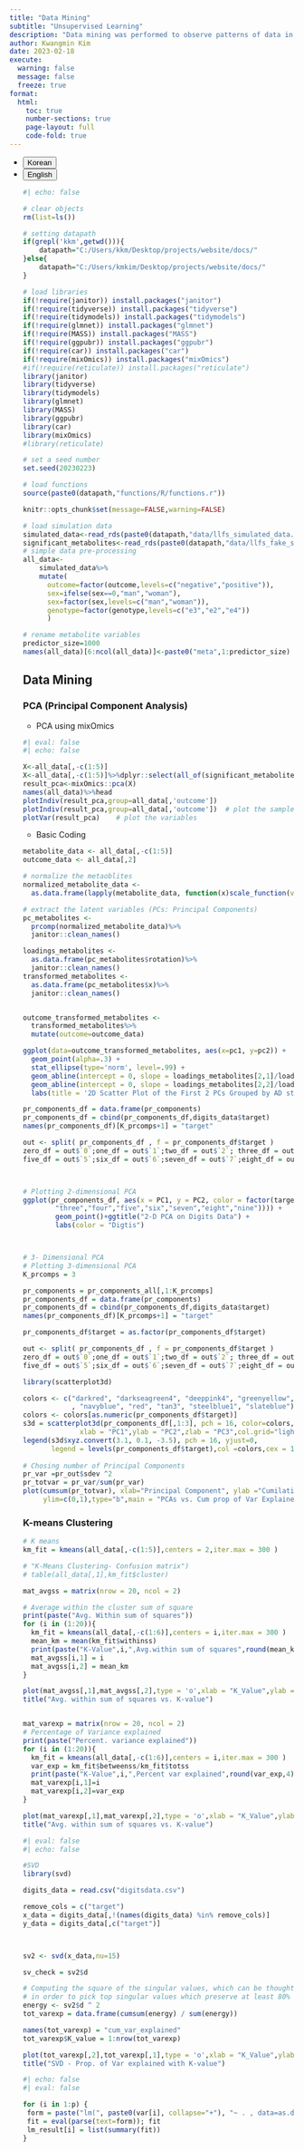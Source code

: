 ```yaml
---
title: "Data Mining"
subtitle: "Unsupervised Learning"
description: "Data mining was performed to observe patterns of data in macroscopic observations or in the level of large data."
author: Kwangmin Kim
date: 2023-02-18
execute:
  warning: false
  message: false
  freeze: true
format: 
  html:
    toc: true
    number-sections: true
    page-layout: full
    code-fold: true
---
```




<ul class="nav nav-pills" id="language-tab" role="tablist">
  <li class="nav-item" role="presentation">
    <button class="nav-link active" id="Korean-tab" data-bs-toggle="tab" data-bs-target="#Korean" type="button" role="tab" aria-controls="Korean" aria-selected="true">Korean</button>
  </li>
  <li class="nav-item" role="presentation">
    <button class="nav-link" id="English-tab" data-bs-toggle="tab" data-bs-target="#English" type="button" role="tab" aria-controls="knitr" aria-selected="false">English</button>
  </li>

<div class="tab-content" id="language-tabcontent">

<div class="tab-pane fade  show active" id="Korean" role="tabpanel" aria-labelledby="Korean-tab">

::: {#Korean .tab-pane .fade .show .active role="tabpanel" aria-labelledby="Korean-tab"}


```r
#| echo: false

# clear objects
rm(list=ls())

# setting datapath
if(grepl('kkm',getwd())){
    datapath="C:/Users/kkm/Desktop/projects/website/docs/"
}else{
    datapath="C:/Users/kmkim/Desktop/projects/website/docs/"
}

# load libraries
if(!require(janitor)) install.packages("janitor") 
if(!require(tidyverse)) install.packages("tidyverse") 
if(!require(tidymodels)) install.packages("tidymodels") 
if(!require(glmnet)) install.packages("glmnet") 
if(!require(MASS)) install.packages("MASS") 
if(!require(ggpubr)) install.packages("ggpubr") 
if(!require(car)) install.packages("car") 
if(!require(mixOmics)) install.packages("mixOmics") 
#if(!require(reticulate)) install.packages("reticulate") 
library(janitor)
library(tidyverse)
library(tidymodels)
library(glmnet)
library(MASS)
library(ggpubr) 
library(car) 
library(mixOmics)
#library(reticulate)

# set a seed number
set.seed(20230223) 

# load functions
source(paste0(datapath,"functions/R/functions.r"))

knitr::opts_chunk$set(message=FALSE,warning=FALSE)

# load simulation data
simulated_data<-read_rds(paste0(datapath,"data/llfs_simulated_data.rds"))
significant_metabolites<-read_rds(paste0(datapath,"data/llfs_fake_significant_metabolites.rds"))
# simple data pre-processing
all_data<-
    simulated_data%>%
    mutate(
      outcome=factor(outcome,levels=c("negative","positive")),
      sex=ifelse(sex==0,"man","woman"),
      sex=factor(sex,levels=c("man","woman")),
      genotype=factor(genotype,levels=c("e3","e2","e4"))
      )

# rename metabolite variables
predictor_size=1000
names(all_data)[6:ncol(all_data)]<-paste0("meta",1:predictor_size)


```

## Data Mining

### PCA (Principal Component Analysis)

* PCA using mixOmics
```r
#| eval: false
#| echo: false

X<-all_data[,-c(1:5)]
X<-all_data[,-c(1:5)]%>%dplyr::select(all_of(significant_metabolites))
result_pca<-mixOmics::pca(X)
names(all_data)%>%head
plotIndiv(result_pca,group=all_data[,'outcome'])
plotIndiv(result_pca,group=all_data[,'outcome'])  # plot the samples
plotVar(result_pca)    # plot the variables

```

* Basic Coding
```r
metabolite_data <- all_data[,-c(1:5)]
outcome_data <- all_data[,2]

# normalize the metaoblites
normalized_metabolite_data <- 
  as.data.frame(lapply(metabolite_data, function(x)scale_function(vector=x,method="min-max")))

# extract the latent variables (PCs: Principal Components)
pc_metabolites <- 
  prcomp(normalized_metabolite_data)%>%
  janitor::clean_names()

loadings_metabolites <- 
  as.data.frame(pc_metabolites$rotation)%>%
  janitor::clean_names()
transformed_metabolites <- 
  as.data.frame(pc_metabolites$x)%>%
  janitor::clean_names()


outcome_transformed_metabolites <- 
  transformed_metabolites%>%
  mutate(outcome=outcome_data)

ggplot(data=outcome_transformed_metabolites, aes(x=pc1, y=pc2)) +
  geom_point(alpha=.3) +
  stat_ellipse(type='norm', level=.99) +
  geom_abline(intercept = 0, slope = loadings_metabolites[2,1]/loadings_metabolites[1,1]) +
  geom_abline(intercept = 0, slope = loadings_metabolites[2,2]/loadings_metabolites[1,2]) +
  labs(title = '2D Scatter Plot of the First 2 PCs Grouped by AD status')

pr_components_df = data.frame(pr_components)
pr_components_df = cbind(pr_components_df,digits_data$target)
names(pr_components_df)[K_prcomps+1] = "target"

out <- split( pr_components_df , f = pr_components_df$target )
zero_df = out$`0`;one_df = out$`1`;two_df = out$`2`; three_df = out$`3`; four_df = out$`4`
five_df = out$`5`;six_df = out$`6`;seven_df = out$`7`;eight_df = out$`8`;nine_df = out$`9`



# Plotting 2-dimensional PCA
ggplot(pr_components_df, aes(x = PC1, y = PC2, color = factor(target,labels = c("zero","one","two",
        "three","four","five","six","seven","eight","nine")))) + 
        geom_point()+ggtitle("2-D PCA on Digits Data") +
        labs(color = "Digtis")



# 3- Dimensional PCA
# Plotting 3-dimensional PCA
K_prcomps = 3

pr_components = pr_components_all[,1:K_prcomps]
pr_components_df = data.frame(pr_components)
pr_components_df = cbind(pr_components_df,digits_data$target)
names(pr_components_df)[K_prcomps+1] = "target"

pr_components_df$target = as.factor(pr_components_df$target)

out <- split( pr_components_df , f = pr_components_df$target )
zero_df = out$`0`;one_df = out$`1`;two_df = out$`2`; three_df = out$`3`; four_df = out$`4`
five_df = out$`5`;six_df = out$`6`;seven_df = out$`7`;eight_df = out$`8`;nine_df = out$`9`

library(scatterplot3d)

colors <- c("darkred", "darkseagreen4", "deeppink4", "greenyellow", "orange"
            , "navyblue", "red", "tan3", "steelblue1", "slateblue")
colors <- colors[as.numeric(pr_components_df$target)]
s3d = scatterplot3d(pr_components_df[,1:3], pch = 16, color=colors,
              xlab = "PC1",ylab = "PC2",zlab = "PC3",col.grid="lightblue",main = "3-D PCA on Digits Data")
legend(s3d$xyz.convert(3.1, 0.1, -3.5), pch = 16, yjust=0,
       legend = levels(pr_components_df$target),col =colors,cex = 1.1,xjust = 0)
       
# Chosing number of Principal Components
pr_var =pr_out$sdev ^2
pr_totvar = pr_var/sum(pr_var)
plot(cumsum(pr_totvar), xlab="Principal Component", ylab ="Cumilative Prop. of Var.",
     ylim=c(0,1),type="b",main = "PCAs vs. Cum prop of Var Explained")

```

### K-means Clustering

```r

# K means
km_fit = kmeans(all_data[,-c(1:5)],centers = 2,iter.max = 300 )

# "K-Means Clustering- Confusion matrix")
# table(all_data[,1],km_fit$cluster)

mat_avgss = matrix(nrow = 20, ncol = 2)

# Average within the cluster sum of square
print(paste("Avg. Within sum of squares"))
for (i in (1:20)){
  km_fit = kmeans(all_data[,-c(1:6)],centers = i,iter.max = 300 )
  mean_km = mean(km_fit$withinss)
  print(paste("K-Value",i,",Avg.within sum of squares",round(mean_km,2)))
  mat_avgss[i,1] = i
  mat_avgss[i,2] = mean_km
}

plot(mat_avgss[,1],mat_avgss[,2],type = 'o',xlab = "K_Value",ylab = "Avg. within sum of square")
title("Avg. within sum of squares vs. K-value")


mat_varexp = matrix(nrow = 20, ncol = 2)
# Percentage of Variance explained
print(paste("Percent. variance explained"))
for (i in (1:20)){
  km_fit = kmeans(all_data[,-c(1:6)],centers = i,iter.max = 300 )
  var_exp = km_fit$betweenss/km_fit$totss
  print(paste("K-Value",i,",Percent var explained",round(var_exp,4)))
  mat_varexp[i,1]=i
  mat_varexp[i,2]=var_exp
}

plot(mat_varexp[,1],mat_varexp[,2],type = 'o',xlab = "K_Value",ylab = "Percent Var explained")
title("Avg. within sum of squares vs. K-value")
```



```r
#| eval: false
#| echo: false

#SVD 
library(svd)

digits_data = read.csv("digitsdata.csv")

remove_cols = c("target")
x_data = digits_data[,!(names(digits_data) %in% remove_cols)]
y_data = digits_data[,c("target")]



sv2 <- svd(x_data,nu=15)

sv_check = sv2$d

# Computing the square of the singular values, which can be thought of as the vector of matrix energy
# in order to pick top singular values which preserve at least 80% of variance explained
energy <- sv2$d ^ 2
tot_varexp = data.frame(cumsum(energy) / sum(energy))

names(tot_varexp) = "cum_var_explained"
tot_varexp$K_value = 1:nrow(tot_varexp)

plot(tot_varexp[,2],tot_varexp[,1],type = 'o',xlab = "K_Value",ylab = "Prop. of Var Explained")
title("SVD - Prop. of Var explained with K-value")


```

```r
#| echo: false
#| eval: false

for (i in 1:p) {
 form = paste("lm(", paste0(var[i], collapse="+"), "~ . , data=as.data.frame(data) ) ")
 fit = eval(parse(text=form)); fit
 lm_result[i] = list(summary(fit))
}

```


:::
</div>

<div class="tab-pane fade" id="English" role="tabpanel" aria-labelledby="English-tab">

::: {#English .tab-pane .fade role="tabpanel" aria-labelledby="English-tab"}

:::


</div>

